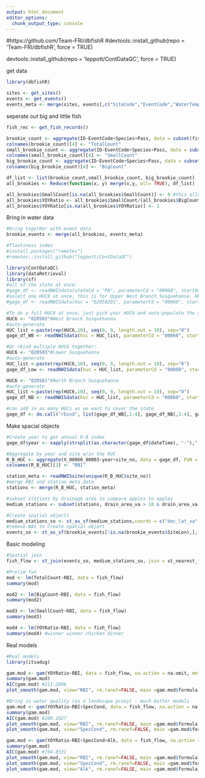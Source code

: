 ---
output: html_document
editor_options: 
  chunk_output_type: console
---
#https://github.com/Team-FRI/dbfishR
#devtools::install_github(repo = 'Team-FRI/dbfishR', force = TRUE)

devtools::install_github(repo = 'leppott/ContDataQC', force = TRUE)

get data

```{r}
library(dbfishR)

sites <- get_sites()
events <- get_events()
events_meta <- merge(sites, events[,c("SiteCode","EventCode","WaterTemp","pH","SpecCond","Alk","DO")])
```

seperate out big and little fish

```{r}
fish_rec <- get_fish_records()

brookie_count <- aggregate(ID~EventCode+Species+Pass, data = subset(fish_rec, Species == "Brook Trout" & Pass == "Pass 1"), FUN = length)
colnames(brookie_count)[4] <- "TotalCount"
small_brookie_count <- aggregate(ID~EventCode+Species+Pass, data = subset(fish_rec, Length_mm < 100 & Species == "Brook Trout" & Pass == "Pass 1"), FUN = length)
colnames(small_brookie_count)[4] <- "SmallCount"
big_brookie_count <- aggregate(ID~EventCode+Species+Pass, data = subset(fish_rec, Length_mm > 99 & Species == "Brook Trout" & Pass == "Pass 1"), FUN = length)
colnames(big_brookie_count)[4] <- "BigCount"

df_list <- list(brookie_count,small_brookie_count, big_brookie_count)
all_brookies <- Reduce(function(x, y) merge(x,y, all= TRUE), df_list)

all_brookies$SmallCount[is.na(all_brookies$SmallCount)] <- 0 #this allows the replace NA below to only take care of %100 YOY NAs
all_brookies$YOYRatio <- all_brookies$SmallCount/(all_brookies$BigCount+all_brookies$SmallCount)
all_brookies$YOYRatio[is.na(all_brookies$YOYRatio)] <- 1
```

Bring in water data

```{r}

#bring together with event data
brookie_events <- merge(all_brookies, events_meta)

#flashiness index
#install.packages("remotes")
#remotes::install_github("leppott/ContDataQC")

library(ContDataQC)
library(dataRetrieval)
library(sf)
#all of the state at once:
#gage_df <- readNWISdata(stateCd = "PA", parameterCd = "00060", startDate = "1974-10-01", endDate = "1974-10-02")
#select one HUC8 at once, this is for Upper West Branch Susquehanna. HUC 6 throws errors
#gage_df <- readNWISdata(huc = "02050201", parameterCd = "00060", startDate = "2010-01-01", endDate = "2020-12-31")

#To do a full HUC6 at once, just pick your HUC6 and auto-populate the subwatersheds (only works up to 9 HUC8 in a HUC6)
HUC6 <- "020502"#West Branch Susquehanna
#auto-generate
HUC_list <-paste(rep(HUC6,10), seq(0, 9, length.out = 10), sep="0")
gage_df_WB <- readNWISdata(huc = HUC_list, parameterCd = "00060", startDate = "2010-01-01", endDate = "2020-12-31")

#Or rbind multiple HUC6 together:
HUC6 <- "020503"#Lower Susquehanna
#auto-generate
HUC_list <-paste(rep(HUC6,10), seq(0, 9, length.out = 10), sep="0")
gage_df_Low <- readNWISdata(huc = HUC_list, parameterCd = "00060", startDate = "2010-01-01", endDate = "2020-12-31")

HUC6 <- "020501"#North Branch Susquehanna
#auto-generate
HUC_list <-paste(rep(HUC6,10), seq(0, 9, length.out = 10), sep="0")
gage_df_NB <- readNWISdata(huc = HUC_list, parameterCd = "00060", startDate = "2010-01-01", endDate = "2020-12-31")

#can add in as many HUCs as we want to cover the state
gage_df <- do.call("rbind", list(gage_df_WB[,1:4], gage_df_NB[,1:4], gage_df_Low[,1:4]))

```


Make spacial objects

```{r}


#Create year to get annual R-B index
gage_df$year <- sapply(strsplit(as.character(gage_df$dateTime), "-"),"[[",1)

#Aggregate by year and site w/in the HUC
R_B_HUC <- aggregate(X_00060_00003~year+site_no, data = gage_df, FUN = RBIcalc)
colnames(R_B_HUC)[3] <- "RBI"

station_meta <- readNWISsite(unique(R_B_HUC$site_no))
#merge RBI and station meta data
stations <- merge(R_B_HUC, station_meta)

#subset stations by drainage area to compare apples to apples
medium_stations <- subset(stations, drain_area_va > 10 & drain_area_va < 100)

#Create spatial objects
medium_stations_so <- st_as_sf(medium_stations,coords = c("dec_lat_va", "dec_long_va"))
#remove NAs to create spatial object
events_so <- st_as_sf(brookie_events[!is.na(brookie_events$SiteLon),], coords = c("SiteLat","SiteLon"))
```

Basic modeling

```{r}

#Spatial join
fish_flow <- st_join(events_so, medium_stations_so, join = st_nearest_feature)

#Prelim fun
mod <- lm(TotalCount~RBI, data = fish_flow)
summary(mod)

mod2 <- lm(BigCount~RBI, data = fish_flow)
summary(mod2)

mod3 <- lm(SmallCount~RBI, data = fish_flow)
summary(mod3)

mod4 <- lm(YOYRatio~RBI, data = fish_flow)
summary(mod4) #winner winner chicken dinner

```

Real models

```{r}
#Real models
library(itsadug)

gam.mod <- gam(YOYRatio~RBI, data = fish_flow, na.action = na.omit, method = "REML")
summary(gam.mod)
AIC(gam.mod) #211.2086
plot_smooth(gam.mod, view="RBI", rm.ranef=FALSE, main =gam.mod$formula)

#Bring in water quality (as a landscape proxy) - much better models
gam.mod <- gam(YOYRatio~RBI+SpecCond, data = fish_flow, na.action = na.omit, method = "REML")
summary(gam.mod)
AIC(gam.mod) #200.1027
plot_smooth(gam.mod, view="RBI", rm.ranef=FALSE, main =gam.mod$formula)
plot_smooth(gam.mod, view="SpecCond", rm.ranef=FALSE, main =gam.mod$formula)

gam.mod <- gam(YOYRatio~RBI+SpecCond+Alk, data = fish_flow, na.action = na.omit, method = "REML")
summary(gam.mod)
AIC(gam.mod) #194.8531
plot_smooth(gam.mod, view="RBI", rm.ranef=FALSE, main =gam.mod$formula)
plot_smooth(gam.mod, view="SpecCond", rm.ranef=FALSE, main =gam.mod$formula)
plot_smooth(gam.mod, view="Alk", rm.ranef=FALSE, main =gam.mod$formula)
```


